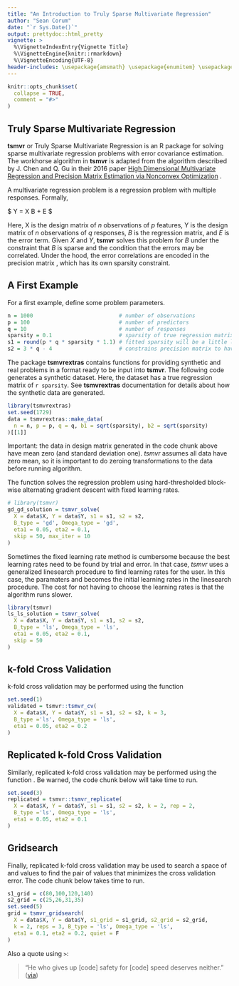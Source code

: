 ```yaml
---
title: "An Introduction to Truly Sparse Multivariate Regression"
author: "Sean Corum"
date: "`r Sys.Date()`"
output: prettydoc::html_pretty
vignette: >
  %\VignetteIndexEntry{Vignette Title}
  %\VignetteEngine{knitr::rmarkdown}
  %\VignetteEncoding{UTF-8}
header-includes: \usepackage{amsmath} \usepackage{enumitem} \usepackage{bm} \usepackage{algorithm} \usepackage{algorithmic} \usepackage{subfig} \bibliography{references}
---
```


```r
knitr::opts_chunk$set(
  collapse = TRUE,
  comment = "#>"
)
```

## Truly Sparse Multivariate Regression

__tsmvr__ or Truly Sparse Multivariate Regression is an R package for solving sparse multivariate regression problems with error covariance estimation. The workhorse algorithm in __tsmvr__ is adapted from the algorithm described by J. Chen and Q. Gu in their 2016 paper [High Dimensional Multivariate Regression and Precision Matrix Estimation via Nonconvex Optimization](https://arxiv.org/abs/1606.00832) .

A multivariate regression problem is a regression problem with multiple responses. Formally,

$ Y = X B + E $

Here, X is the design matrix of $n$ observations of $p$ features, Y is the design matrix of $n$ observations of $q$ responses, $B$ is the regression matrix, and $E$ is the error term. Given  $X$ and $Y$, __tsmvr__ solves this problem for $B$ under the constraint that $B$ is sparse and the condition that the errors may be correlated. Under the hood, the error correlations are encoded in the precision matrix \mathbf{\Omega}, which has its own sparsity constraint.

## A First Example

For a first example, define some problem parameters.

```r
n = 1000                           # number of observations
p = 100                            # number of predictors
q = 10                             # number of responses
sparsity = 0.1                     # sparsity of true regression matrix
s1 = round(p * q * sparsity * 1.1) # fitted sparsity will be a little larger than the true sparsity
s2 = 3 * q - 4                     # constrains precision matrix to have the number of entries as a tri-diagonal matrix
```

The package __tsmvrextras__ contains functions for providing synthetic and real problems in a format ready to be input into __tsmvr__. The following code generates a synthetic dataset. Here, the dataset has a true regression matrix of `r sparsity`. See __tsmvrextras__ documentation for details about how the synthetic data are generated.

```r
library(tsmvrextras)
set.seed(1729)
data = tsmvrextras::make_data(
  n = n, p = p, q = q, b1 = sqrt(sparsity), b2 = sqrt(sparsity)
)[[1]]
```

Important: the data in design matrix generated in the code chunk above have mean zero (and standard deviation one). *tsmvr* assumes all data have zero mean, so it is important to do zeroing transformations to the data before running algorithm. 

The function \code{tsmvr_solve} solves the regression problem using hard-thresholded block-wise alternating gradient descent with fixed learning rates.

```r
# library(tsmvr)
gd_gd_solution = tsmvr_solve(
  X = data$X, Y = data$Y, s1 = s1, s2 = s2, 
  B_type = 'gd', Omega_type = 'gd',
  eta1 = 0.05, eta2 = 0.1,
  skip = 50, max_iter = 10
)
```

Sometimes the fixed learning rate method is cumbersome because the best learning rates need to be found by trial and error. In that case, *tsmvr* uses a generalized linesearch procedure to find learning rates for the user. In this case, the paramaters \code{eta1} and \code{eta2} becomes the initial learning rates in the linesearch procedure. The cost for not having to choose the learning rates is that the algorithm runs slower.

```r
library(tsmvr)
ls_ls_solution = tsmvr_solve(
  X = data$X, Y = data$Y, s1 = s1, s2 = s2, 
  B_type = 'ls', Omega_type = 'ls',
  eta1 = 0.05, eta2 = 0.1,
  skip = 50
)  
```

## k-fold Cross Validation

k-fold cross validation may be performed using the function \code{tsmvr_cv}

```r
set.seed(1)
validated = tsmvr::tsmvr_cv(
  X = data$X, Y = data$Y, s1 = s1, s2 = s2, k = 3,
  B_type ='ls', Omega_type = 'ls', 
  eta1 = 0.05, eta2 = 0.2
)
```

## Replicated k-fold Cross Validation

Similarly, replicated k-fold cross validation may be performed using the function \code{tsmvr_replicate}. Be warned, the code chunk below will take time to run.

```r
set.seed(3)
replicated = tsmvr::tsmvr_replicate(
  X = data$X, Y = data$Y, s1 = s1, s2 = s2, k = 2, rep = 2,
  B_type ='ls', Omega_type = 'ls', 
  eta1 = 0.05, eta2 = 0.1
)
```

## Gridsearch

Finally, replicated k-fold cross validation may be used to search a space of \code{s1} and \code{s2} values to find the pair of values that minimizes the cross validation error. The code chunk below takes time to run.

```r
s1_grid = c(80,100,120,140)
s2_grid = c(25,26,31,35)
set.seed(5)
grid = tsmvr_gridsearch(
  X = data$X, Y = data$Y, s1_grid = s1_grid, s2_grid = s2_grid, 
  k = 2, reps = 3, B_type = 'ls', Omega_type = 'ls',
  eta1 = 0.1, eta2 = 0.2, quiet = F
)
```

Also a quote using `>`:

> "He who gives up [code] safety for [code] speed deserves neither."
([via](https://twitter.com/hadleywickham/status/504368538874703872))
